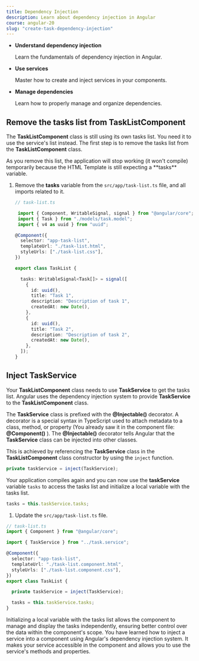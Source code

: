 ```yaml
---
title: Dependency Injection
description: Learn about dependency injection in Angular
course: angular-20
slug: "create-task-dependency-injection"
---
```



<NotificationCard state="objective" title="Chapter Objectives">
  <ul className="list-disc pl-4 space-y-2">
    <li>
      <strong>Understand dependency injection</strong>
      <p>Learn the fundamentals of dependency injection in Angular.</p>
    </li>
    <li>
      <strong>Use services</strong>
      <p>Master how to create and inject services in your components.</p>
    </li>
    <li>
      <strong>Manage dependencies</strong>
      <p>Learn how to properly manage and organize dependencies.</p>
    </li>
  </ul>
</NotificationCard>

## Remove the tasks list from TaskListComponent

The **TaskListComponent** class is still using its own tasks list.
You need it to use the service's list instead. The first step is to remove the tasks list from the **TaskListComponent** class.

<NotificationCard state="warning" title="Warning">
  As you remove this list, the application will stop working (it won't compile)
  temporarily because the HTML Template is still expecting a **tasks** variable.
</NotificationCard>

<Steps>

1. Remove the **tasks** variable from the `src/app/task-list.ts` file, and all imports related to it.

   ```typescript del="signal" del="WritableSignal" del="import { Task } from "./models/task.model";" del="import { v4 as uuid } from "uuid";" del={"Remove the tasks list": 12-27}
   // task-list.ts

    import { Component, WritableSignal, signal } from "@angular/core";
    import { Task } from "./models/task.model";
    import { v4 as uuid } from "uuid";

   @Component({
     selector: "app-task-list",
     templateUrl: "./task-list.html",
     styleUrls: ["./task-list.css"],
   })

   export class TaskList {

     tasks: WritableSignal<Task[]> = signal([
       {
         id: uuid(),
         title: "Task 1",
         description: "Description of task 1",
         createdAt: new Date(),
       },
       {
         id: uuid(),
         title: "Task 2",
         description: "Description of task 2",
         createdAt: new Date(),
       },
     ]);
   }
   ```

</Steps>

## Inject TaskService

Your **TaskListComponent** class needs to use **TaskService** to get the tasks list.
Angular uses the dependency injection system to provide **TaskService** to the **TaskListComponent** class.

The **TaskService** class is prefixed with the **@Injectable()** decorator.
A decorator is a special syntax in TypeScript used to attach metadata to a class, method, or property (You already saw it in the component file: **@Component()** ).
The **@Injectable()** decorator tells Angular that the **TaskService** class can be injected into other classes.

This is achieved by referencing the **TaskService** class in the **TaskListComponent** class constructor by using the `inject` function.

```ts
private taskService = inject(TaskService);
```

Your application compiles again and you can now use the **taskService** variable `tasks` to access the tasks list and initialize a local variable with the tasks list.

```ts
tasks = this.taskService.tasks;
```

1. Update the `src/app/task-list.ts` file.

```typescript ins={"Import TaskService": 3-4} ins={"Create a tasks variable and initialize it with TaskService's list": 14-15} ins={"Inject TaskService in the class constructor": 12-13}
// task-list.ts
import { Component } from "@angular/core";

import { TaskService } from "../task.service";

@Component({
  selector: "app-task-list",
  templateUrl: "./task-list.component.html",
  styleUrls: ["./task-list.component.css"],
})
export class TaskList {

  private taskService = inject(TaskService);

  tasks = this.taskService.tasks;
}
```

<NotificationCard state="info" title="Note">
  Initializing a local variable with the tasks list allows the component to manage and display the tasks independently, ensuring better control over the data within the component's scope.
</NotificationCard>


<NotificationCard state="success" title="What you've learned">
  You have learned how to inject a service into a component using Angular's
  dependency injection system. It makes your service accessible in the component
  and allows you to use the service's methods and properties.
</NotificationCard>
